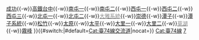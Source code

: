 {{高速公路
| 模板名稱 = 台74線
| 名稱 = [[File:TW PHW74.svg|20px]][[台灣省道快速公路]][[台74線|74線]]（環狀快速公路─快官霧峰線）
| 代表色 = #9B0D15
| 交流道列表 = [[快官交流道|快官]]{{-w}}[[成功交流道|成功]]{{-w}}[[高鐵台中交流道|高鐵台中]]{{-w}}[[南屯一交流道|南屯一]]{{-w}}[[南屯二交流道|南屯二]]{{-w}}[[西屯一交流道|西屯一]]{{-w}}[[西屯二交流道|西屯二]]{{-w}}[[西屯三交流道|西屯三]]{{-w}}[[北屯一交流道|北屯一]]{{-w}}[[北屯二交流道|北屯二]]{{-w}}[[大雅系統交流道|<span style="color:#888;">大雅系統</span>]]{{-w}}[[崇德交流道|崇德]]{{-w}}[[潭子交流道 (台74線)|潭子]]{{-w}}[[潭子系統交流道|潭子系統]]{{-w}}[[松竹交流道|松竹]]{{-w}}[[太原交流道|太原]]{{-w}}[[太平交流道|太平]]{{-w}}[[大里一交流道 (台74線)|大里一]]{{-w}}[[大里二交流道 (台74線)|大里二]]{{-w}}[[草湖交流道|<span style="color:#888;">草湖</span>]]{{-w}}[[霧峰交流道|霧峰]]
}}<includeonly>{{#switch:{{{1}}}|#default=[[Cat:臺74線交流道]]|nocat=}}</includeonly><noinclude>
[[Cat:臺74線]]
[[Cat:台灣快速公路路線模板|7]]
</noinclude>